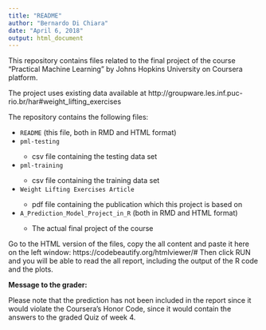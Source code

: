 ---
title: "README"
author: "Bernardo Di Chiara"
date: "April 6, 2018"
output: html_document
---

This repository contains files related to the final project of the course "Practical Machine Learning" by Johns Hopkins University on Coursera platform.

The project uses existing data available at http://groupware.les.inf.puc-rio.br/har#weight_lifting_exercises

The repository contains the following files:

<ul>
<li>`README` (this file, both in RMD and HTML format)</li>
<li>`pml-testing`</li>
<ul>
<li>csv file containing the testing data set</li>
</ul>
<li>`pml-training`</li>
<ul>
<li>csv file containing the training data set</li>
</ul>
<li>`Weight Lifting Exercises Article`</li>
<ul>
<li>pdf file containing the publication which this project is based on</li>
</ul>
<li>`A_Prediction_Model_Project_in_R` (both in RMD and HTML format)</li>
<ul>
<li>The actual final project of the course</li>
</ul>
</ul>

Go to the HTML version of the files, copy the all content and paste it here on the left window: https://codebeautify.org/htmlviewer/# Then click RUN and you will be able to read the all report, including the output of the R code and the plots.

**Message to the grader:**

Please note that the prediction has not been included in the report since it would violate the Coursera's Honor Code, since it would contain the answers to the graded Quiz of week 4.